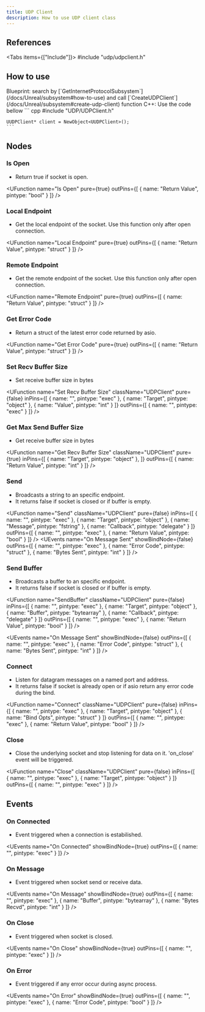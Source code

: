 ```yaml
---
title: UDP Client
description: How to use UDP client class
---
```



## References

<Tabs items={["Include"]}>
    <Tab value="Include">#include "udp/udpclient.h"</Tab>
</Tabs>

## How to use

<Steps>
  <Step>
    Blueprint: search by [`GetInternetProtocolSubsystem`](/docs/Unreal/subsystem#how-to-use) and call [`CreateUDPClient`](/docs/Unreal/subsystem#create-udp-client) function
  </Step>
  <Step>
    C++: Use the code bellow
    ``` cpp
    #include "UDP/UDPClient.h"

    UUDPClient* client = NewObject<UUDPClient>();
    ```

  </Step>
</Steps>

## Nodes

### Is Open

-   Return true if socket is open.

<UFunction
  name="Is Open"
  pure={true}
  outPins={[
    { name: "Return Value", pintype: "bool" }
  ]}
/>

### Local Endpoint

-   Get the local endpoint of the socket. Use this function only after open connection.

<UFunction
  name="Local Endpoint"
  pure={true}
  outPins={[
    { name: "Return Value", pintype: "struct" }
  ]}
/>

### Remote Endpoint

-   Get the remote endpoint of the socket. Use this function only after open connection.

<UFunction
  name="Remote Endpoint"
  pure={true}
  outPins={[
    { name: "Return Value", pintype: "struct" }
  ]}
/>

### Get Error Code

-   Return a struct of the latest error code returned by asio.

<UFunction
  name="Get Error Code"
  pure={true}
  outPins={[
    { name: "Return Value", pintype: "struct" }
  ]}
/>

### Set Recv Buffer Size

-   Set receive buffer size in bytes

<UFunction
  name="Set Recv Buffer Size"
  className="UDPClient"
  pure={false}
  inPins={[
    { name: "", pintype: "exec" },
    { name: "Target", pintype: "object" },
    { name: "Value", pintype: "int" }
  ]}
  outPins={[
    { name: "", pintype: "exec" }
  ]}
/>

### Get Max Send Buffer Size

-   Get receive buffer size in bytes

<UFunction
  name="Get Recv Buffer Size"
  className="UDPClient"
  pure={true}
  inPins={[
    { name: "Target", pintype: "object" },
  ]}
  outPins={[
    { name: "Return Value", pintype: "int" }
  ]}
/>

### Send

-   Broadcasts a string to an specific endpoint.
-   It returns false if socket is closed or if buffer is empty.

<UFunction
  name="Send"
  className="UDPClient"
  pure={false}
  inPins={[
    { name: "", pintype: "exec" },
    { name: "Target", pintype: "object" },
    { name: "Message", pintype: "fstring" },
    { name: "Callback", pintype: "delegate" }
  ]}
  outPins={[
    { name: "", pintype: "exec" },
    { name: "Return Value", pintype: "bool" }
  ]}
/>
<UEvents
  name="On Message Sent"
  showBindNode={false}
  outPins={[
    { name: "", pintype: "exec" },
    { name: "Error Code", pintype: "struct" },
    { name: "Bytes Sent", pintype: "int" }
  ]}
/>

### Send Buffer

-   Broadcasts a buffer to an specific endpoint.
-   It returns false if socket is closed or if buffer is empty.

<UFunction
  name="SendBuffer"
  className="UDPClient"
  pure={false}
  inPins={[
    { name: "", pintype: "exec" },
    { name: "Target", pintype: "object" },
    { name: "Buffer", pintype: "bytearray" },
    { name: "Callback", pintype: "delegate" }
  ]}
  outPins={[
    { name: "", pintype: "exec" },
    { name: "Return Value", pintype: "bool" }
  ]}
/>

<UEvents
  name="On Message Sent"
  showBindNode={false}
  outPins={[
    { name: "", pintype: "exec" },
    { name: "Error Code", pintype: "struct" },
    { name: "Bytes Sent", pintype: "int" }
  ]}
/>

### Connect

-   Listen for datagram messages on a named port and address.
- It returns false if socket is already open or if asio return any error code during the bind.

<UFunction
  name="Connect"
  className="UDPClient"
  pure={false}
  inPins={[
    { name: "", pintype: "exec" },
    { name: "Target", pintype: "object" },
    { name: "Bind Opts", pintype: "struct" }
  ]}
  outPins={[
    { name: "", pintype: "exec" },
    { name: "Return Value", pintype: "bool" }
  ]}
/>

### Close

-   Close the underlying socket and stop listening for data on it. 'on_close' event will be triggered.

<UFunction
  name="Close"
  className="UDPClient"
  pure={false}
  inPins={[
    { name: "", pintype: "exec" },
    { name: "Target", pintype: "object" }
  ]}
  outPins={[
    { name: "", pintype: "exec" }
  ]}
/>

## Events

### On Connected

-   Event triggered when a connection is estabilished.

<UEvents
  name="On Connected"
  showBindNode={true}
  outPins={[
    { name: "", pintype: "exec" }
  ]}
/>

### On Message

-   Event triggered when socket send or receive data.

<UEvents
  name="On Message"
  showBindNode={true}
  outPins={[
    { name: "", pintype: "exec" },
    { name: "Buffer", pintype: "bytearray" },
    { name: "Bytes Recvd", pintype: "int" }
  ]}
/>

### On Close

-   Event triggered when socket is closed.

<UEvents
  name="On Close"
  showBindNode={true}
  outPins={[
    { name: "", pintype: "exec" }
  ]}
/>

### On Error

-   Event triggered if any error occur during async process.

<UEvents
  name="On Error"
  showBindNode={true}
  outPins={[
    { name: "", pintype: "exec" },
    { name: "Error Code", pintype: "bool" }
  ]}
/>
